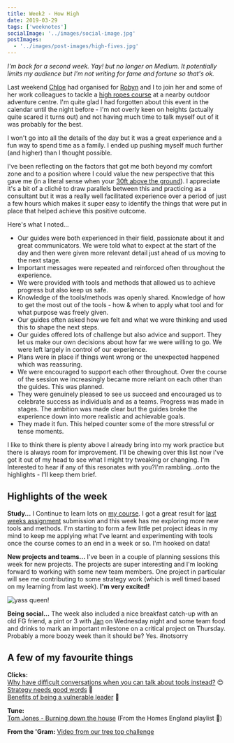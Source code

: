 ```yaml
---
title: Week2 - How High
date: 2019-03-29
tags: ['weeknotes']
socialImage: '../images/social-image.jpg'
postImages:
  - '../images/post-images/high-fives.jpg'
---
```



_I'm back for a second week. Yay! but no longer on Medium. It potentially limits my audience but I'm not writing for fame and fortune so that's ok._

Last weekend [Chloe](https://twitter.com/mummyclover) had organised for [Robyn](https://www.instagram.com/sleepyrobyn/) and I to join her and some of her work colleagues to tackle a [high ropes course](https://www.brenscombeoutdoor.co.uk/burnbake-ropes-course) at a nearby outdoor adventure centre. I'm quite glad I had forgotten about this event in the calendar until the night before - I'm not overly keen on heights (actually quite scared it turns out) and not having much time to talk myself out of it was probably for the best.

I won't go into all the details of the day but it was a great experience and a fun way to spend time as a family. I ended up pushing myself much further (and higher) than I thought possible.

I've been reflecting on the factors that got me both beyond my comfort zone and to a position where I could value the new perspective that this gave me (in a literal sense when your [30ft above the ground](https://www.instagram.com/p/BvZG9bIASM7/)). I appreciate it's a bit of a cliché to draw parallels between this and practicing as a consultant but it was a really well facilitated experience over a period of just a few hours which makes it super easy to identify the things that were put in place that helped achieve this positive outcome.

<GatsbyImage
  alt="team mackenzie on the high ropes"
  title="on the ropes"
  image={getImage(props.data.mdx.frontmatter.postImages[0])}
  className="imageFull"
/>

Here's what I noted...

- Our guides were both experienced in their field, passionate about it and great communicators.
  We were told what to expect at the start of the day and then were given more relevant detail just ahead of us moving to the next stage.
- Important messages were repeated and reinforced often throughout the experience.
- We were provided with tools and methods that allowed us to achieve progress but also keep us safe.
- Knowledge of the tools/methods was openly shared. Knowledge of how to get the most out of the tools - how & when to apply what tool and for what purpose was freely given.
- Our guides often asked how we felt and what we were thinking and used this to shape the next steps.
- Our guides offered lots of challenge but also advice and support. They let us make our own decisions about how far we were willing to go. We were left largely in control of our experience.
- Plans were in place if things went wrong or the unexpected happened which was reassuring.
- We were encouraged to support each other throughout. Over the course of the session we increasingly became more reliant on each other than the guides. This was planned.
- They were genuinely pleased to see us succeed and encouraged us to celebrate success as individuals and as a teams.
  Progress was made in stages. The ambition was made clear but the guides broke the experience down into more realistic and achievable goals.
- They made it fun. This helped counter some of the more stressful or tense moments.

I like to think there is plenty above I already bring into my work practice but there is always room for improvement. I'll be chewing over this list now i've got it out of my head to see what I might try tweaking or changing. I'm Interested to hear if any of this resonates with you?I'm rambling...onto the highlights - I'll keep them brief.

## Highlights of the week

**Study...** I Continue to learn lots on [my course](https://theodi.org/event/better-data-better-decisions-2019-edition/). I got a great result for [last weeks assignment](https://d1sc0.github.io/odi_assignment3/) submission and this week has me exploring more new tools and methods. I'm starting to form a few little pet project ideas in my mind to keep me applying what I've learnt and experimenting with tools once the course comes to an end in a week or so. I'm hooked on data!

**New projects and teams...** I've been in a couple of planning sessions this week for new projects. The projects are super interesting and I'm looking forward to working with some new team members. One project in particular will see me contributing to some strategy work (which is well timed based on my learning from last week). **I'm very excited!**

<img
  src="https://hellostu.xyz/gifs/queer-eye.gif"
  className="imageRight"
  title="yass queen!"
/>

**Being social...** The week also included a nice breakfast catch-up with an old FG friend, a pint or 3 with [Jan](https://twitter.com/Jottblum) on Wednesday night and some team food and drinks to mark an important milestone on a critical project on Thursday. Probably a more boozy week than it should be? Yes. #notsorry

## A few of my favourite things

**Clicks:**  
[Why have difficult conversations when you can talk about tools instead?](https://twitter.com/ewebber/status/1111192864313262080) 😍  
[Strategy needs good words](https://martinweigel.org/2019/03/20/strategy-needs-good-words/) 💯  
[Benefits of being a vulnerable leader](https://www.inc.com/marcel-schwantes/what-does-it-take-to-be-an-effective-leader-research-nails-down-answer-to-1-rare-trait.html) 🤔

**Tune:**  
[Tom Jones - Burning down the house](https://www.youtube.com/watch?v=iYuldgIOelY) (From the Homes England playlist 🏡)

**From the 'Gram:**
[Video from our tree top challenge](https://www.instagram.com/p/BvZG9bIASM7)
